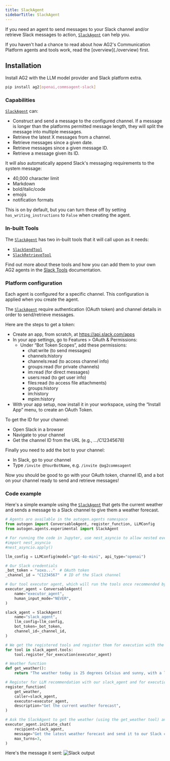 ```yaml
---
title: SlackAgent
sidebarTitle: SlackAgent
---
```


If you need an agent to send messages to your Slack channel and/or retrieve Slack messages to action, [`SlackAgent`](/docs/api-reference/autogen/agents/experimental/SlackAgent) can help you.

<Tip>
If you haven't had a chance to read about how AG2's Communication Platform agents and tools work, read the [overview](./overview) first.
</Tip>

## Installation

Install AG2 with the LLM model provider and Slack platform extra.

```bash
pip install ag2[openai,commsagent-slack]
```

### Capabilities

[`SlackAgent`](/docs/api-reference/autogen/agents/experimental/SlackAgent) can:
- Construct and send a message to the configured channel. If a message is longer than the platforms permitted message length, they will split the message into multiple messages.
- Retrieve the latest X messages from a channel.
- Retrieve messages since a given date.
- Retrieve messages since a given message ID.
- Retrieve a message given its ID.

It will also automatically append Slack's messaging requirements to the system message:

- 40,000 character limit
- Markdown
- bold/italic/code
- emojis
- notification formats

This is on by default, but you can turn these off by setting `has_writing_instructions` to `False` when creating the agent.

### In-built Tools

The [`SlackAgent`](/docs/api-reference/autogen/agents/experimental/SlackAgent) has two in-built tools that it will call upon as it needs:

- [`SlackSendTool`](/docs/api-reference/autogen/tools/experimental/SlackSendTool)
- [`SlackRetrieveTool`](/docs/api-reference/autogen/tools/experimental/SlackRetrieveTool)

Find out more about these tools and how you can add them to your own AG2 agents in the [Slack Tools](/docs/user-guide/reference-tools/communication-platforms/slack) documentation.

### Platform configuration

Each agent is configured for a specific channel. This configuration is applied when you create the agent.

The [`SlackAgent`](/docs/api-reference/autogen/agents/experimental/SlackAgent) require authentication (OAuth token) and channel details in order to send/retrieve messages.

Here are the steps to get a token:

- Create an app, from scratch, at https://api.slack.com/apps
- In your app settings, go to Features > OAuth & Permissions:
    - Under “Bot Token Scopes”, add these permissions:
      - chat:write (to send messages)
      - channels:history
      - channels:read (to access channel info)
      - groups:read (for private channels)
      - im:read (for direct messages)
      - users:read (to get user info)
      - files:read (to access file attachments)
      - groups:history
      - im:history
      - mpim:history
- With your app setup, now install it in your workspace, using the “Install App” menu, to create an OAuth Token.

To get the ID for your channel:

- Open Slack in a browser
- Navigate to your channel
- Get the channel ID from the URL (e.g., …/C12345678)

Finally you need to add the bot to your channel:

- In Slack, go to your channel
- Type `/invite @YourBotName`, e.g. `/invite @ag2commsagent`

Now you should be good to go with your OAuth token, channel ID, and a bot on your channel ready to send and retrieve messages!

### Code example

Here's a simple example using the [`SlackAgent`](/docs/api-reference/autogen/agents/experimental/SlackAgent) that gets the current weather and sends a message to a Slack channel to give them a weather forecast.

```python
# Agents are available in the autogen.agents namespace
from autogen import ConversableAgent, register_function, LLMConfig
from autogen.agents.experimental import SlackAgent

# For running the code in Jupyter, use nest_asyncio to allow nested event loops
#import nest_asyncio
#nest_asyncio.apply()

llm_config = LLMConfig(model="gpt-4o-mini", api_type="openai")

# Our Slack credentials
_bot_token = "xoxo..."  # OAuth token
_channel_id = "C1234567"  # ID of the Slack channel

# Our tool executor agent, which will run the tools once recommended by the slack_agent, no LLM required
executor_agent = ConversableAgent(
    name="executor_agent",
    human_input_mode="NEVER",
)

slack_agent = SlackAgent(
    name="slack_agent",
    llm_config=llm_config,
    bot_token=_bot_token,
    channel_id=_channel_id,
)

# We get the registered tools and register them for execution with the tool executor
for tool in slack_agent.tools:
    tool.register_for_execution(executor_agent)

# Weather function
def get_weather():
    return "The weather today is 25 degrees Celsius and sunny, with a late storm."

# Register for LLM recommendation with our slack_agent and for execution with our executor_agent
register_function(
    get_weather,
    caller=slack_agent,
    executor=executor_agent,
    description="Get the current weather forecast",
)

# Ask the SlackAgent to get the weather (using the get_weather tool) and then send a message out (using its SlackSendTool tool)
executor_agent.initiate_chat(
    recipient=slack_agent,
    message="Get the latest weather forecast and send it to our Slack channel. Use some emojis to make it fun!",
    max_turns=3,
)

```

Here's the message it sent:
![Slack output](../assets/commsplatforms_slack_sentmsg.png)
